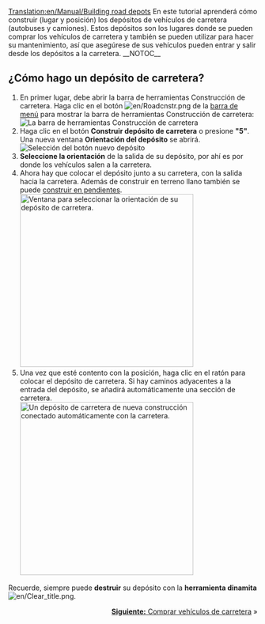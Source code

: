[[Translation:en/Manual/Building road depots]]
{{es/Tutorial}}
En este tutorial aprenderá cómo construir (lugar y posición) los depósitos de vehículos de carretera (autobuses y camiones). Estos depósitos son los lugares donde se pueden comprar los vehículos de carretera y también se pueden utilizar para hacer su mantenimiento, así que asegúrese de sus vehículos pueden entrar y salir desde los depósitos a la carretera.
__NOTOC__
== ¿Cómo hago un depósito de carretera? ==
# En primer lugar, debe abrir la barra de herramientas Construcción de carretera. Haga clic en el botón [[File:en/Roadcnstr.png]] de la [[es/Manual/Interfaz del juego#La barra de menú|barra de menú]] para mostrar la barra de herramientas Construcción de carretera:<br/>[[File:es/Road construction.png|none|frame|La barra de herramientas Construcción de carretera]]
# Haga clic en el botón '''Construir depósito de carretera''' o presione '''"5"'''. Una nueva ventana '''Orientación del depósito''' se abrirá.<br/>[[File:es/New road depot.png|none|frame| Selección del botón nuevo depósito]]
# '''Seleccione la orientación''' de la salida de su depósito, por ahí es por donde los vehículos salen a la carretera.
# Ahora hay que colocar el depósito junto a su carretera, con la salida hacia la carretera. Además de construir en terreno llano también se puede [[es/Archive/Manual/Settings/Construir en pendientes|construir en pendientes]].<br/>[[File:es/Road depot direction.png|none|thumb|350px|Ventana para seleccionar la orientación de su depósito de carretera.]]
# Una vez que esté contento con la posición, haga clic en el ratón para colocar el depósito de carretera. Si hay caminos adyacentes a la entrada del depósito, se añadirá automáticamente una sección de carretera.<br/>[[File:es/Tutorial bus 4.png|none|thumb|350px|Un depósito de carretera de nueva construcción conectado automáticamente con la carretera.]]

Recuerde, siempre puede '''destruir''' su depósito con la '''herramienta dinamita''' [[File:en/Clear title.png]].

<span style="float: right">[[es/Manual/Comprar vehículos de carretera|'''Siguiente:''' Comprar vehículos de carretera]] &raquo;</span>